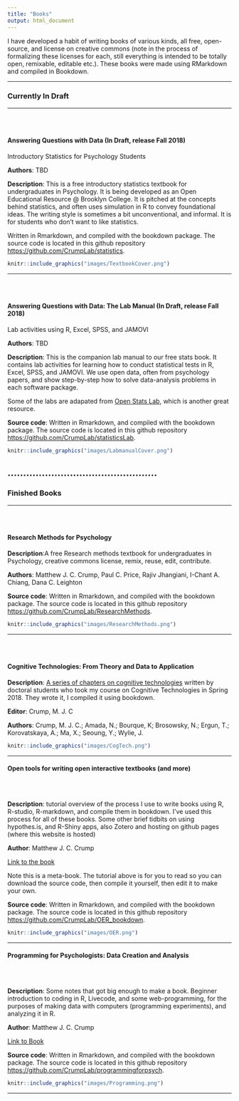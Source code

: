 ```yaml
---
title: "Books"
output: html_document
---
```


I have developed a habit of writing books of various kinds, all free, open-source, and license on creative commons (note in the process of formalizing these licenses for each, still everything is intended to be totally open, remixable, editable etc.). These books were made using RMarkdown and compiled in Bookdown.

---

### Currently In Draft

-----

<div class="row" style="padding-top: 30px;">
<div class="col-sm-6">

#### Answering Questions with Data (In Draft, release Fall 2018)

Introductory Statistics for Psychology Students

**Authors**: TBD

**Description**: This is a free introductory statistics textbook for undergraduates in Psychology. It is being developed as an Open Educational Resource @ Brooklyn College. It is pitched at the concepts behind statistics, and often uses simulation in R to convey foundational ideas. The writing style is sometimes a bit unconventional, and informal. It is for students who don't want to like statistics. 

Written in Rmarkdown, and compiled with the bookdown package. The source code is located in this github repository [https://github.com/CrumpLab/statistics](https://github.com/CrumpLab/statistics).

</div>
<div class="col-sm-6">
<a href="https://crumplab.github.io/statistics/">
```r
knitr::include_graphics("images/TextbookCover.png")
```
</a>
</div>
</div>


-----

<div class="row" style="padding-top: 30px;">
<div class="col-sm-6">

#### Answering Questions with Data: The Lab Manual (In Draft, release Fall 2018)

Lab activities using R, Excel, SPSS, and JAMOVI

**Authors**: TBD

**Description**: This is the companion lab manual to our free stats book. It contains lab activities for learning how to conduct statistical tests in R, Excel, SPSS, and JAMOVI. We use open data, often from psychology papers, and show step-by-step how to solve data-analysis problems in each software package. 

Some of the labs are adapated from [Open Stats Lab](https://sites.trinity.edu/osl), which is another great resource.

**Source code**: Written in Rmarkdown, and compiled with the bookdown package. The source code is located in this github repository [https://github.com/CrumpLab/statisticsLab](https://github.com/CrumpLab/statisticsLab).

</div>
<div class="col-sm-6">
<a href="https://crumplab.github.io/statisticsLab/">
```r
knitr::include_graphics("images/LabmanualCover.png")
```
</a>
</div>
</div>


................................................
-----

### Finished Books


----



<div class="row" style="padding-top: 30px;">
<div class="col-sm-6">

#### Research Methods for Psychology

**Description**:A free Research methods textbook for undergraduates in Psychology, creative commons license, remix, reuse, edit, contribute.

**Authors**: Matthew J. C. Crump, Paul C. Price, Rajiv Jhangiani, I-Chant A. Chiang, Dana C. Leighton

**Source code**: Written in Rmarkdown, and compiled with the bookdown package. The source code is located in this github repository [https://github.com/CrumpLab/ResearchMethods](https://github.com/CrumpLab/ResearchMethods).

</div>
<div class="col-sm-6">
<a href="https://crumplab.github.io/ResearchMethods/">
```r
knitr::include_graphics("images/ResearchMethods.png")
```
</a>
</div>
</div>


-----

<div class="row" style="padding-top: 30px;">
<div class="col-sm-6">

#### Cognitive Technologies: From Theory and Data to Application

**Description**: [A series of chapters on cognitive technologies](https://crumplab.github.io/cognitivetechnologies/book/) written by doctoral students who took my course on Cognitive Technologies in Spring 2018. They wrote it, I compiled it using bookdown.

**Editor**: Crump, M. J. C

**Authors**: Crump, M. J. C.; Amada, N.; Bourque, K; Brosowsky, N.; Ergun, T.; Korovatskaya, A.; Ma, X.; Seoung, Y.; Wylie, J.

</div>
<div class="col-sm-6">
<a href="https://crumplab.github.io/cognitivetechnologies/book/">
```r
knitr::include_graphics("images/CogTech.png")
```
</a>
</div>
</div>


-----

#### Open tools for writing open interactive textbooks (and more)

<div class="row" style="padding-top: 30px;">
<div class="col-sm-6">

**Description**: tutorial overview of the process I use to write books using R, R-studio, R-markdown, and compile them in bookdown. I've used this process for all of these books. Some other brief tidbits on using hypothes.is, and R-Shiny apps, also Zotero and hosting on github pages (where this website is hosted)

**Author**: Matthew J. C. Crump

[Link to the book](https://crumplab.github.io/OER_bookdown/)

Note this is a meta-book. The tutorial above is for you to read so you can download the source code, then compile it yourself, then edit it to make your own.

**Source code**: Written in Rmarkdown, and compiled with the bookdown package. The source code is located in this github repository [https://github.com/CrumpLab/OER_bookdown](https://github.com/CrumpLab/OER_bookdown).
</div>

<div class="col-sm-6">

<a href="https://crumplab.github.io/OER_bookdown/">
```r
knitr::include_graphics("images/OER.png")
```
</a>
</div>
</div>


-----

#### Programming for Psychologists: Data Creation and Analysis

<div class="row" style="padding-top: 30px;">
<div class="col-sm-6">

**Description**: Some notes that got big enough to make a book. Beginner introduction to coding in R, Livecode, and some web-programming, for the purposes of making data with computers (programming experiments), and analyzing it in R.

**Author**: Matthew J. C. Crump

[Link to Book](https://crumplab.github.io/programmingforpsych/)

**Source code**: Written in Rmarkdown, and compiled with the bookdown package. The source code is located in this github repository [https://github.com/CrumpLab/programmingforpsych](https://github.com/CrumpLab/programmingforpsych).


</div>

<div class="col-sm-6">

<a href="https://crumplab.github.io/programmingforpsych/">
```r
knitr::include_graphics("images/Programming.png")
```
</a>
</div>
</div>


-----




